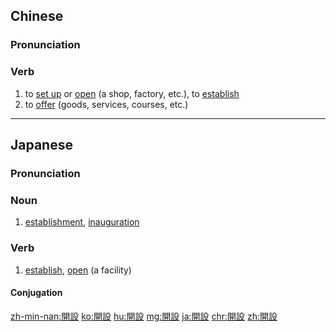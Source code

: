 {{also|开设}}
==Chinese==
{{zh-forms|s=开设}}

===Pronunciation===
{{zh-pron
|m=kāishè
|c=hoi1 cit3
|h=pfs=khôi-sat
|mn=khai-siat
|cat=v
}}

===Verb===
{{zh-verb}}

# to [[set up]] or [[open]] (a shop, factory, etc.), to [[establish]]
# to [[offer]] (goods, services, courses, etc.)

{{zh-cat|Intermediate}}

----

==Japanese==
{{ja-kanjitab|かい|せつ|yomi=on}}

===Pronunciation===
{{ja-pron|かいせつ|y=o}}

===Noun===
{{ja-noun|かいせつ}}

# [[establishment]], [[inauguration]]

===Verb===
{{ja-verb-suru|tr=trans|かいせつ}}

# [[establish]], [[open]] (a facility)

====Conjugation====
{{ja-suru|かいせつ}}

[[zh-min-nan:開設]]
[[ko:開設]]
[[hu:開設]]
[[mg:開設]]
[[ja:開設]]
[[chr:開設]]
[[zh:開設]]